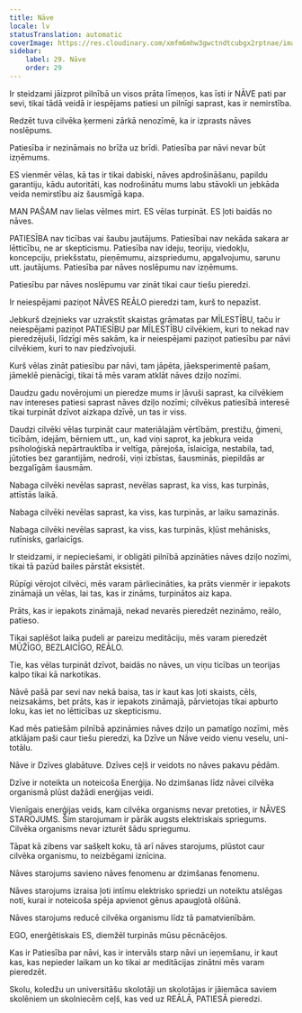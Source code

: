 ```yaml
---
title: Nāve
locale: lv
statusTranslation: automatic
coverImage: https://res.cloudinary.com/xmfm6mhw3gwctndtcubgx2rptnae/image/upload/v1740337243/small_cover_educacion_fundamental_a051170f1c.webp
sidebar:
    label: 29. Nāve
    order: 29
---
```

Ir steidzami jāizprot pilnībā un visos prāta līmeņos, kas īsti ir NĀVE pati par sevi, tikai tādā veidā ir iespējams patiesi un pilnīgi saprast, kas ir nemirstība.

Redzēt tuva cilvēka ķermeni zārkā nenozīmē, ka ir izprasts nāves noslēpums.

Patiesība ir nezināmais no brīža uz brīdi. Patiesība par nāvi nevar būt izņēmums.

ES vienmēr vēlas, kā tas ir tikai dabiski, nāves apdrošināšanu, papildu garantiju, kādu autoritāti, kas nodrošinātu mums labu stāvokli un jebkāda veida nemirstību aiz šausmīgā kapa.

MAN PAŠAM nav lielas vēlmes mirt. ES vēlas turpināt. ES ļoti baidās no nāves.

PATIESĪBA nav ticības vai šaubu jautājums. Patiesībai nav nekāda sakara ar lētticību, ne ar skepticismu. Patiesība nav ideju, teoriju, viedokļu, koncepciju, priekšstatu, pieņēmumu, aizspriedumu, apgalvojumu, sarunu utt. jautājums. Patiesība par nāves noslēpumu nav izņēmums.

Patiesību par nāves noslēpumu var zināt tikai caur tiešu pieredzi.

Ir neiespējami paziņot NĀVES REĀLO pieredzi tam, kurš to nepazīst.

Jebkurš dzejnieks var uzrakstīt skaistas grāmatas par MĪLESTĪBU, taču ir neiespējami paziņot PATIESĪBU par MĪLESTĪBU cilvēkiem, kuri to nekad nav pieredzējuši, līdzīgi mēs sakām, ka ir neiespējami paziņot patiesību par nāvi cilvēkiem, kuri to nav piedzīvojuši.

Kurš vēlas zināt patiesību par nāvi, tam jāpēta, jāeksperimentē pašam, jāmeklē pienācīgi, tikai tā mēs varam atklāt nāves dziļo nozīmi.

Daudzu gadu novērojumi un pieredze mums ir ļāvuši saprast, ka cilvēkiem nav intereses patiesi saprast nāves dziļo nozīmi; cilvēkus patiesībā interesē tikai turpināt dzīvot aizkapa dzīvē, un tas ir viss.

Daudzi cilvēki vēlas turpināt caur materiālajām vērtībām, prestižu, ģimeni, ticībām, idejām, bērniem utt., un, kad viņi saprot, ka jebkura veida psiholoģiskā nepārtrauktība ir veltīga, pārejoša, īslaicīga, nestabila, tad, jūtoties bez garantijām, nedroši, viņi izbīstas, šausminās, piepildās ar bezgalīgām šausmām.

Nabaga cilvēki nevēlas saprast, nevēlas saprast, ka viss, kas turpinās, attīstās laikā.

Nabaga cilvēki nevēlas saprast, ka viss, kas turpinās, ar laiku samazinās.

Nabaga cilvēki nevēlas saprast, ka viss, kas turpinās, kļūst mehānisks, rutīnisks, garlaicīgs.

Ir steidzami, ir nepieciešami, ir obligāti pilnībā apzināties nāves dziļo nozīmi, tikai tā pazūd bailes pārstāt eksistēt.

Rūpīgi vērojot cilvēci, mēs varam pārliecināties, ka prāts vienmēr ir iepakots zināmajā un vēlas, lai tas, kas ir zināms, turpinātos aiz kapa.

Prāts, kas ir iepakots zināmajā, nekad nevarēs pieredzēt nezināmo, reālo, patieso.

Tikai saplēšot laika pudeli ar pareizu meditāciju, mēs varam pieredzēt MŪŽĪGO, BEZLAICĪGO, REĀLO.

Tie, kas vēlas turpināt dzīvot, baidās no nāves, un viņu ticības un teorijas kalpo tikai kā narkotikas.

Nāvē pašā par sevi nav nekā baisa, tas ir kaut kas ļoti skaists, cēls, neizsakāms, bet prāts, kas ir iepakots zināmajā, pārvietojas tikai apburto loku, kas iet no lētticības uz skepticismu.

Kad mēs patiešām pilnībā apzināmies nāves dziļo un pamatīgo nozīmi, mēs atklājam paši caur tiešu pieredzi, ka Dzīve un Nāve veido vienu veselu, uni-totālu.

Nāve ir Dzīves glabātuve. Dzīves ceļš ir veidots no nāves pakavu pēdām.

Dzīve ir noteikta un noteicoša Enerģija. No dzimšanas līdz nāvei cilvēka organismā plūst dažādi enerģijas veidi.

Vienīgais enerģijas veids, kam cilvēka organisms nevar pretoties, ir NĀVES STAROJUMS. Šim starojumam ir pārāk augsts elektriskais spriegums. Cilvēka organisms nevar izturēt šādu spriegumu.

Tāpat kā zibens var sašķelt koku, tā arī nāves starojums, plūstot caur cilvēka organismu, to neizbēgami iznīcina.

Nāves starojums savieno nāves fenomenu ar dzimšanas fenomenu.

Nāves starojums izraisa ļoti intīmu elektrisko spriedzi un noteiktu atslēgas noti, kurai ir noteicoša spēja apvienot gēnus apaugļotā olšūnā.

Nāves starojums reducē cilvēka organismu līdz tā pamatvienībām.

EGO, enerģētiskais ES, diemžēl turpinās mūsu pēcnācējos.

Kas ir Patiesība par nāvi, kas ir intervāls starp nāvi un ieņemšanu, ir kaut kas, kas nepieder laikam un ko tikai ar meditācijas zinātni mēs varam pieredzēt.

Skolu, koledžu un universitāšu skolotāji un skolotājas ir jāiemāca saviem skolēniem un skolniecēm ceļš, kas ved uz REĀLĀ, PATIESĀ pieredzi.

